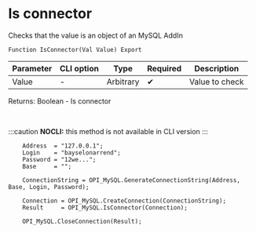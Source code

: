 ﻿---
sidebar_position: 3
---


# Is connector 
 Checks that the value is an object of an MySQL AddIn



`Function IsConnector(Val Value) Export`

  | Parameter | CLI option | Type | Required | Description |
  |-|-|-|-|-|
  | Value | - | Arbitrary | &#x2714; | Value to check |

  
  Returns:  Boolean - Is connector

<br/>


:::caution
**NOCLI:** this method is not available in CLI version
:::
<br/>



```bsl title="1C:Enterprise/OneScript code example"
    Address  = "127.0.0.1";
    Login    = "bayselonarrend";
    Password = "12we...";
    Base     = "";

    ConnectionString = OPI_MySQL.GenerateConnectionString(Address, Base, Login, Password);

    Connection = OPI_MySQL.CreateConnection(ConnectionString);
    Result     = OPI_MySQL.IsConnector(Connection);

    OPI_MySQL.CloseConnection(Result);
```
 




